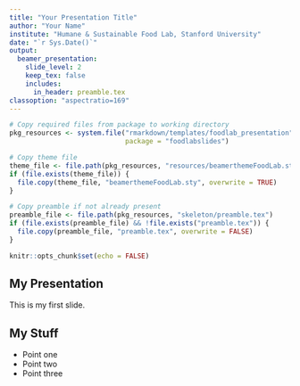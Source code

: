 ```yaml
---
title: "Your Presentation Title"
author: "Your Name"
institute: "Humane & Sustainable Food Lab, Stanford University"
date: "`r Sys.Date()`"
output:
  beamer_presentation:
    slide_level: 2
    keep_tex: false
    includes:
      in_header: preamble.tex
classoption: "aspectratio=169"
---
```


```r
# Copy required files from package to working directory
pkg_resources <- system.file("rmarkdown/templates/foodlab_presentation", 
                             package = "foodlabslides")

# Copy theme file
theme_file <- file.path(pkg_resources, "resources/beamerthemeFoodLab.sty")
if (file.exists(theme_file)) {
  file.copy(theme_file, "beamerthemeFoodLab.sty", overwrite = TRUE)
}

# Copy preamble if not already present
preamble_file <- file.path(pkg_resources, "skeleton/preamble.tex")
if (file.exists(preamble_file) && !file.exists("preamble.tex")) {
  file.copy(preamble_file, "preamble.tex", overwrite = FALSE)
}

knitr::opts_chunk$set(echo = FALSE)
```

## My Presentation

This is my first slide.

## My Stuff

- Point one
- Point two
- Point three
